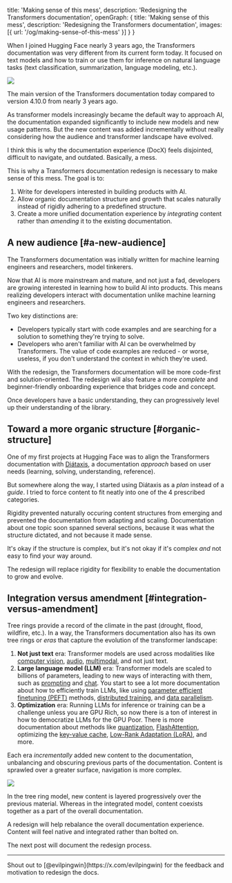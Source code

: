   title: 'Making sense of this mess',
  description: 'Redesigning the Transformers documentation',
  openGraph: {
    title: 'Making sense of this mess',
    description: 'Redesigning the Transformers documentation',
    images: [{ url: '/og/making-sense-of-this-mess' }]
  }
}

When I joined Hugging Face nearly 3 years ago, the Transformers documentation was very different from its current form today. It focused on text models and how to train or use them for inference on natural language tasks (text classification, summarization, language modeling, etc.).

<div class="flex justify-center">
  <img class="rounded-sm" src="https://huggingface.co/datasets/stevhliu/personal-blog/resolve/main/transformers-docs.png"/>
</div>
<p class="text-xs">The main version of the Transformers documentation today compared to version 4.10.0 from nearly 3 years ago.</p>

As transformer models increasingly became the default way to approach AI, the documentation expanded significantly to include new models and new usage patterns. But the new content was added incrementally without really considering how the audience and transformer landscape have evolved.

I think this is why the documentation experience (DocX) feels disjointed, difficult to navigate, and outdated. Basically, a mess.

This is why a Transformers documentation redesign is necessary to make sense of this mess. The goal is to:

1. Write for developers interested in building products with AI.
2. Allow organic documentation structure and growth that scales naturally instead of rigidly adhering to a predefined structure.
3. Create a more unified documentation experience by *integrating* content rather than *amending* it to the existing documentation. 

## A new audience [#a-new-audience]

<Tweet
  id="1631493327844528134"
/>

The Transformers documentation was initially written for machine learning engineers and researchers, model tinkerers.

Now that AI is more mainstream and mature, and not just a fad, developers are growing interested in learning how to build AI into products. This means realizing developers interact with documentation unlike machine learning engineers and researchers.

Two key distinctions are:

* Developers typically start with code examples and are searching for a solution to something they're trying to solve.
* Developers who aren't familiar with AI can be overwhelmed by Transformers. The value of code examples are reduced - or worse, useless, if you don't understand the context in which they're used.

With the redesign, the Transformers documentation will be more code-first and solution-oriented. The redesign will also feature a more *complete* and beginner-friendly onboarding experience that bridges code and concept.

Once developers have a basic understanding, they can progressively level up their understanding of the library.

## Toward a more organic structure [#organic-structure]

One of my first projects at Hugging Face was to align the Transformers documentation with [Diátaxis](https://diataxis.fr/), a documentation *approach* based on user needs (learning, solving, understanding, reference).

<Tweet
  id="1380196353062621185"
/>

But somewhere along the way, I started using Diátaxis as a *plan* instead of a *guide*. I tried to force content to fit neatly into one of the 4 prescribed categories.

Rigidity prevented naturally occuring content structures from emerging and prevented the documentation from adapting and scaling. Documentation about one topic soon spanned several sections, because it was what the structure dictated, and not because it made sense.

It's okay if the structure is complex, but it's not okay if it's complex *and* not easy to find your way around.

The redesign will replace rigidity for flexibility to enable the documentation to grow and evolve.

## Integration versus amendment [#integration-versus-amendment]

Tree rings provide a record of the climate in the past (drought, flood, wildfire, etc.). In a way, the Transformers documentation also has its own tree rings or *eras* that capture the evolution of the transformer landscape:

1. **Not just text** era: Transformer models are used across modalities like [computer vision](https://hf.co/docs/transformers/tasks/image_classification), [audio](https://hf.co/docs/transformers/tasks/asr), [multimodal](https://hf.co/docs/transformers/tasks/text-to-speech), and not just text.
2. **Large language model (LLM)** era: Transformer models are scaled to billions of parameters, leading to new ways of interacting with them, such as [prompting](https://hf.co/docs/transformers//tasks/prompting) and [chat](https://hf.co/docs/transformers/conversations). You start to see a lot more documentation about how to efficiently train LLMs, like using [parameter efficient finetuning (PEFT)](https://hf.co/docs/transformers/peft) methods, [distributed training](https://hf.co/docs/transformers/accelerate), and [data parallelism](https://hf.co/docs/transformers/perf_train_gpu_many).
3. **Optimization** era: Running LLMs for inference or training can be a challenge unless you are GPU Rich, so now there is a ton of interest in how to democratize LLMs for the GPU Poor. There is more documentation about methods like [quantization](https://hf.co/docs/transformers/quantization/overview), [FlashAttention](https://hf.co/docs/transformers/llm_optims#flashattention-2), optimizing the [key-value cache](https://hf.co/docs/transformers/llm_tutorial_optimization#32-the-key-value-cache), [Low-Rank Adaptation (LoRA)](https://hf.co/docs/transformers/peft), and more.

Each era *incrementally* added new content to the documentation, unbalancing and obscuring previous parts of the documentation. Content is sprawled over a greater surface, navigation is more complex.

<div class="flex justify-center">
  <img class="rounded-sm" src="https://huggingface.co/datasets/stevhliu/personal-blog/resolve/main/transformer.png"/>
</div>
<p class="text-xs">In the tree ring model, new content is layered progressively over the previous material. Whereas in the integrated model, content coexists together as a part of the overall documentation.</p>

A redesign will help rebalance the overall documentation experience. Content will feel native and integrated rather than bolted on.

The next post will document the redesign process.

---

<p class="text-sm">Shout out to [@evilpingwin](https://x.com/evilpingwin) for the feedback and motivation to redesign the docs.</p>
